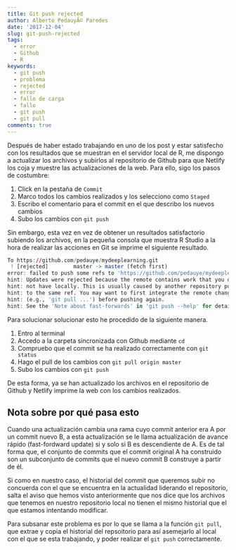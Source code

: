 ```yaml
---
title: Git push rejected
author: Alberto PedauyÃ© Paredes
date: '2017-12-04'
slug: git-push-rejected
tags:
  - error
  - Github
  - R
keywords:
  - git push
  - problema
  - rejected
  - error
  - fallo de carga
  - fallo
  - git push
  - git pull
comments: true
---
```

Después de haber estado trabajando en uno de los post y estar satisfecho con los resultados que se muestran en el servidor local de R, me dispongo a actualizar los archivos y subirlos al repositorio de Github para que Netlify los coja y muestre las actualizaciones de la web. Para ello, sigo los pasos de costumbre:

1. Click en la pestaña de `Commit`
1. Marco todos los cambios realizados y los selecciono como `Staged`
1. Escribo el comentario para el commit en el que describo los nuevos cambios
1. Subo los cambios con `git push`

Sin embargo, esta vez en vez de obtener un resultados satisfactorio subiendo los archivos, en la pequeña consola que muestra R Studio a la hora de realizar las acciones en Git se imprime el siguiente resultado.

```r
To https://github.com/pedauye/mydeeplearning.git
 ! [rejected]        master -> master (fetch first)
error: failed to push some refs to 'https://github.com/pedauye/mydeeplearning.git'
hint: Updates were rejected because the remote contains work that you do
hint: not have locally. This is usually caused by another repository pushing
hint: to the same ref. You may want to first integrate the remote changes
hint: (e.g., 'git pull ...') before pushing again.
hint: See the 'Note about fast-forwards' in 'git push --help' for details.
```

Para solucionar solucionar esto he procedido de la siguiente manera.

1. Entro al terminal
1. Accedo a la carpeta sincronizada con Github mediante `cd`
1. Compruebo que el commit se ha realizado correctamente con `git status`
1. Hago el pull de los cambios con `git pull origin master`
1. Subo los cambios con `git push`

De esta forma, ya se han actualizado los archivos en el repositorio de Github y Netlify imprime la web con los cambios realizados.

## Nota sobre por qué pasa esto

Cuando una actualización cambia una rama cuyo commit anterior era A por un commit nuevo B, a esta actualización se le llama actualización de avance rápido (fast-fordward update) si y solo si B es descendiente de A. Es de tal forma que, el conjunto de commits que el commit original A ha construido son un subconjunto de commits que el nuevo commit B construye a partir de él.

Si como en nuestro caso, el historial del commit que queremos subir no concuerda con el que se encuentra en la actualidad liderando el repositorio, salta el aviso que hemos visto anteriormente que nos dice que los archivos que tenemos en nuestro repositorio local no tienen el mismo historial que el que estamos intentando modificar.

Para subsanar este problema es por lo que se llama a la función `git pull`, que extrae y copia el historial del repsoitorio para así asemejarlo al local con el que se esta trabajando, y poder realizar el `git push` correctamente.